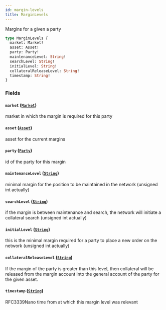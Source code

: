 ```yaml
---
id: margin-levels
title: MarginLevels
---
```



Margins for a given a party

```graphql
type MarginLevels {
  market: Market!
  asset: Asset!
  party: Party!
  maintenanceLevel: String!
  searchLevel: String!
  initialLevel: String!
  collateralReleaseLevel: String!
  timestamp: String!
}
```


### Fields

#### `market` ([`Market`](/docs/v0.47/graphql/objects/market))

market in which the margin is required for this party


#### `asset` ([`Asset`](/docs/v0.47/graphql/objects/asset))

asset for the current margins


#### `party` ([`Party`](/docs/v0.47/graphql/objects/party))

id of the party for this margin


#### `maintenanceLevel` ([`String`](/docs/v0.47/graphql/scalars/string))

minimal margin for the position to be maintained in the network (unsigned int actually)


#### `searchLevel` ([`String`](/docs/v0.47/graphql/scalars/string))

if the margin is between maintenance and search, the network will initiate a collateral search (unsigned int actually)


#### `initialLevel` ([`String`](/docs/v0.47/graphql/scalars/string))

this is the minimal margin required for a party to place a new order on the network (unsigned int actually)


#### `collateralReleaseLevel` ([`String`](/docs/v0.47/graphql/scalars/string))

If the margin of the party is greater than this level, then collateral will be released from the margin account into
the general account of the party for the given asset.


#### `timestamp` ([`String`](/docs/v0.47/graphql/scalars/string))

RFC3339Nano time from at which this margin level was relevant




